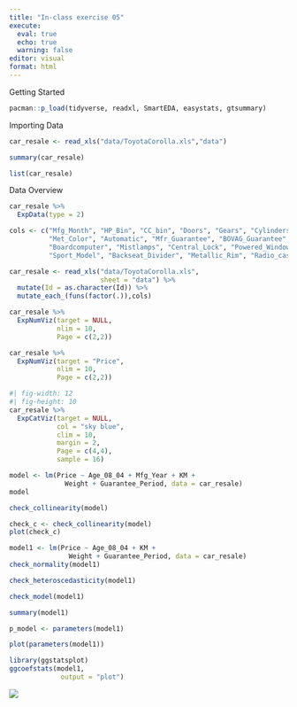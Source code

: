 ```yaml
---
title: "In-class exercise 05"
execute:
  eval: true
  echo: true
  warning: false
editor: visual
format: html
---
```


Getting Started

```r
pacman::p_load(tidyverse, readxl, SmartEDA, easystats, gtsummary)
```

Importing Data

```r
car_resale <- read_xls("data/ToyotaCorolla.xls","data")
```

```r
summary(car_resale)
```

```r
list(car_resale)
```

Data Overview

```r
car_resale %>%
  ExpData(type = 2)
```

```r
cols <- c("Mfg_Month", "HP_Bin", "CC_bin", "Doors", "Gears", "Cylinders", "Fuel_Type", "Color", "ABS", "Airbag_1",
          "Met_Color", "Automatic", "Mfr_Guarantee", "BOVAG_Guarantee", "CD_Player", "Airbag_2", "Airco", "Automatic_airco", 
          "Boardcomputer", "Mistlamps", "Central_Lock", "Powered_Windows", "Power_Steering", "Radio",
          "Sport_Model", "Backseat_Divider", "Metallic_Rim", "Radio_cassette", "Tow_Bar")
```

```r
car_resale <- read_xls("data/ToyotaCorolla.xls",
                       sheet = "data") %>%
  mutate(Id = as.character(Id)) %>%
  mutate_each_(funs(factor(.)),cols)
```

```r
car_resale %>%
  ExpNumViz(target = NULL,
            nlim = 10,
            Page = c(2,2))
```

```r
car_resale %>%
  ExpNumViz(target = "Price",
            nlim = 10,
            Page = c(2,2))
```

```r
#| fig-width: 12
#| fig-height: 10
car_resale %>%
  ExpCatViz(target = NULL,
            col = "sky blue",
            clim = 10,
            margin = 2,
            Page = c(4,4),
            sample = 16)
```

```r
model <- lm(Price ~ Age_08_04 + Mfg_Year + KM +
              Weight + Guarantee_Period, data = car_resale)
model
```

```r
check_collinearity(model)
```

```r
check_c <- check_collinearity(model)
plot(check_c)
```

```r
model1 <- lm(Price ~ Age_08_04 + KM + 
               Weight + Guarantee_Period, data = car_resale)
check_normality(model1)
```

```r
check_heteroscedasticity(model1)
```

```r
check_model(model1)
```

```r
summary(model1)
```

```r
p_model <- parameters(model1)
```

```r
plot(parameters(model1))
```

```r
library(ggstatsplot)
ggcoefstats(model1,
             output = "plot")
```

![](images/6d93447082bf276c20e98aef6ea19ebc.png)
